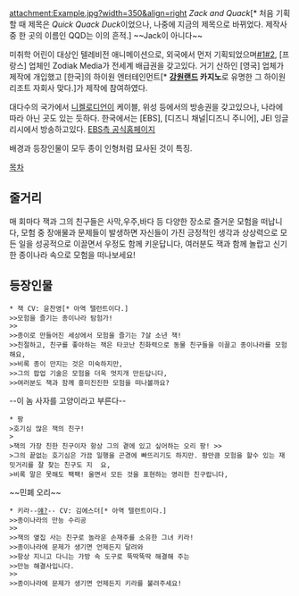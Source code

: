 attachment:Example.jpg?width=350&align=right
''Zack and Quack''[* 처음 기획할 때 제목은 ''Quick Quack Duck''이었으나, 나중에 지금의 제목으로 바뀌었다. 제작사 중 한 곳의 이름인 QQD는 이의 흔적.] ~~Jack이 아니다~~

미취학 어린이 대상인 텔레비전 애니메이션으로, 외국에서 먼저 기획되었으며[http://www.cartoonbrew.com/tv/nick-picks-up-quick-quack-duck-63742.html #1][http://tbivision.com/mipcom/2013/09/mipjunior-hot-pick-zodiaks-zack-quack/145902/ #2], [프랑스] 업체인 Zodiak Media가 전세계 배급권을 갖고있다. 거기 산하인 [영국] 업체가 제작에 개입했고 [한국]의 하이원 엔터테인먼트[* '''[[강원랜드]] 카지노'''로 유명한 그 하이원 리조트 자회사 맞다.]가 제작에 참여하였다.

대다수의 국가에서 [[니켈로디언]]이 케이블, 위성 등에서의 방송권을 갖고있으나, 나라에 따라 아닌 곳도 있는 듯하다. 한국에서는 [EBS], [디즈니 채널|디즈니 주니어], JEI 잉글리시에서 방송하고있다. [http://home.ebs.co.kr/zack/main EBS측 공식홈페이지]

배경과 등장인물이 모두 종이 인형처럼 묘사된 것이 특징.

[[목차]]
== 줄거리 ==
매 회마다 잭과 그의 친구들은 
사막,우주,바다 등 다양한 장소로 즐거운 모험을 떠납니다,
모험 중 장애물과 문제들이 발생하면 자신들이 가진 긍정적인 생각과 상상력으로 모든 일을 성공적으로 이끌면서 우정도 함께 키운답니다, 
여러분도 잭과 함께 놀랍고 신기한 종이나라 속으로 모험을 떠나보세요!

== 등장인물 ==
 * 잭 CV: 윤찬영[* 아역 텔런트이다.]
 >>모험을 즐기는 종이나라 탐험가!
 >>
 >>종이로 만들어진 세상에서 모험을 즐기는 7살 소년 잭!
 >>친절하고, 친구를 좋아하는 잭은 타코난 친화력으로 동물 친구들을 이끌고 종이나라를 모험해요,
 >>비록 종이 만지는 것은 미숙하지만,
 >>그의 팝업 기술은 모험을 더욱 멋지개 만든답니다,
 >>여러분도 잭과 함께 흥미진진한 모험을 떠나볼까요?

--이 놈 사자를 고양이라고 부른다--

 * 팡
 >호기심 많은 잭의 친구!
 >
 >잭의 가장 친한 친구이자 항상 그의 곁에 있고 싶어하는 오리 팡! >>
 >그의 끝없는 호기심은 가끔 일행을 곤경에 빠뜨리기도 하지만. 팡만큼 모험을 할수 있는 재밋거리를 잘 찾는 친구도 지  요, 
 >비록 말은 못해도 팩팩! 울면서 모든 것을 표현하는 영리한 친구랍니다,

~~민폐 오리~~

 * 키라--[[야가미 라이토|얘?]]-- CV: 김에스더[* 아역 텔런트이다.]
 >>종이나라의 만능 수리공
 >>
 >>잭의 옆집 사는 친구로 놀라운 손재주를 소유한 그녀 키라!
 >>종이나라에 문제가 생기면 언제든지 달려와
 >>항상 지니고 다니는 가방 속 도구로 뚝딱뚝딱 해결해 주는
 >>만능 해결사입니다.
 >>
 >>종이나라에 문제가 생기면 언제든지 키라를 불려주세요!

